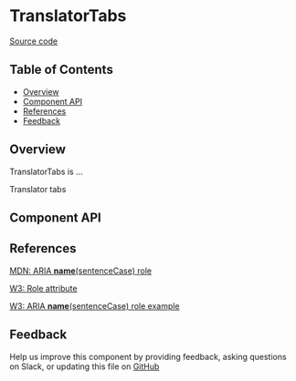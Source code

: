 
# TranslatorTabs

[Source code](https://github.com/leemonade/bubbles/tree/main/packages/components/leemons/multilanguage/TranslatorTabs)

## Table of Contents

<!-- START doctoc generated TOC please keep comment here to allow auto update -->
<!-- DON'T EDIT THIS SECTION, INSTEAD RE-RUN doctoc TO UPDATE -->

- [Overview](#overview)
- [Component API](#component-api)
- [References](#references)
- [Feedback](#feedback)

## Overview

TranslatorTabs is ...

<ThemeProvider>
  <TranslatorTabs>Translator tabs</TranslatorTabs>
</ThemeProvider>

## Component API

<Preview>
  <Story id="leemons-multilanguage-translator-tabs--playground" />
</Preview>

<Props of={TranslatorTabs} />

## References

[MDN: ARIA **name**(sentenceCase) role](https://developer.mozilla.org/en-US/docs/Web/Accessibility/ARIA/Roles/translator-tabs_role)

[W3: Role attribute](https://www.w3.org/WAI/PF/HTML/wiki/RoleAttribute)

[W3: ARIA **name**(sentenceCase) role example](https://www.w3.org/TR/2016/WD-wai-aria-practices-1.1-20160317/examples/translator-tabs/translator-tabs.html)

## Feedback

Help us improve this component by providing feedback, asking questions on Slack, or updating this file on
[GitHub](https://github.com/leemonade/bubbles/edit/main/packages/components/leemons-multilanguage/TranslatorTabs.mdx)
